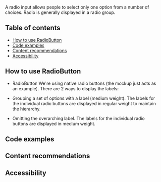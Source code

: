 A radio input allows people to select only one option from a number of choices. Radio is generally displayed in a radio group.

## Table of contents

- [How to use RadioButton](#how-to-use-radioButton)
- [Code examples](#component-variations)
- [Content recommendations](#content-recommendations)
- [Accessibility](#accessibility)

## How to use RadioButton

- RadioButton
  We're using native radio buttons (the mockup just acts as an example).
  There are 2 ways to display the labels:

- Grouping a set of options with a label (medium weight). The labels for the individual radio buttons are displayed in regular weight to maintain the hierarchy.
- Omitting the overarching label. The labels for the individual radio buttons are displayed in medium weight.

## Code examples

## Content recommendations

## Accessibility
